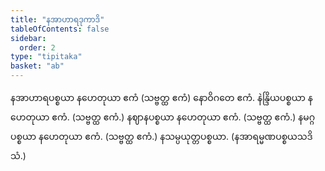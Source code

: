 ```yaml
---
title: "နအာဟာရဒုကာဒိ"
tableOfContents: false
sidebar:
  order: 2
type: "tipitaka"
basket: "ab"
---
```



<DynamicBreadcrumb />

<Division number="160">

<Paragraph number="565">
နအာဟာရပစ္စယာ နဟေတုယာ ဧကံ (သဗ္ဗတ္ထ ဧကံ) နောဝိဂတေ ဧကံ.
</Paragraph>

<Paragraph number="566">
နဲန္ဒြိယပစ္စယာ နဟေတုယာ ဧကံ. (သဗ္ဗတ္ထ ဧကံ.)
</Paragraph>

<Paragraph number="567">
နဈာနပစ္စယာ နဟေတုယာ ဧကံ. (သဗ္ဗတ္ထ ဧကံ.)
</Paragraph>

<Paragraph number="568">
နမဂ္ဂပစ္စယာ နဟေတုယာ ဧကံ. (သဗ္ဗတ္ထ ဧကံ.)
</Paragraph>

<Paragraph number="569">
နသမ္ပယုတ္တပစ္စယာ. (နအာရမ္မဏပစ္စယသဒိသံ.)
</Paragraph>
</Division>